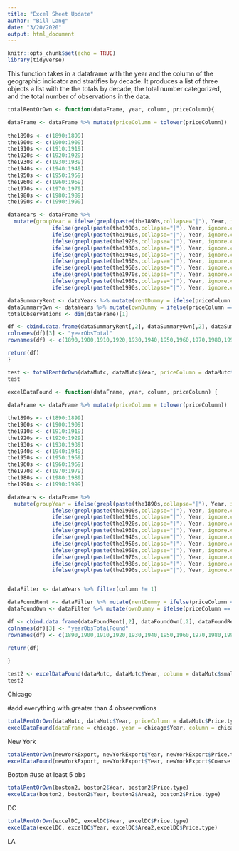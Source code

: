 ```yaml
---
title: "Excel Sheet Update"
author: "Bill Lang"
date: "3/20/2020"
output: html_document
---
```


```r
knitr::opts_chunk$set(echo = TRUE)
library(tidyverse)
```

This function takes in a dataframe with the year and the column of the geographic indicator and stratifies by decade. It produces a list of three objects a list with the the totals by decade, the total number categorized, and the total number of observations in the data. 


```r
totalRentOrOwn <- function(dataFrame, year, column, priceColumn){

dataFrame <- dataFrame %>% mutate(priceColumn = tolower(priceColumn))  
  
the1890s <- c(1890:1899)
the1900s <- c(1900:1909)
the1910s <- c(1910:1919)
the1920s <- c(1920:1929)
the1930s <- c(1930:1939)
the1940s <- c(1940:1949)
the1950s <- c(1950:1959)
the1960s <- c(1960:1969)
the1970s <- c(1970:1979)
the1980s <- c(1980:1989)
the1990s <- c(1990:1999)

dataYears <- dataFrame %>% 
  mutate(groupYear = ifelse(grepl(paste(the1890s,collapse="|"), Year, ignore.case = TRUE), 1890, 
              ifelse(grepl(paste(the1900s,collapse="|"), Year, ignore.case = TRUE), 1900, 
              ifelse(grepl(paste(the1910s,collapse="|"), Year, ignore.case = TRUE), 1910, 
              ifelse(grepl(paste(the1920s,collapse="|"), Year, ignore.case = TRUE), 1920,
              ifelse(grepl(paste(the1930s,collapse="|"), Year, ignore.case = TRUE), 1930, 
              ifelse(grepl(paste(the1940s,collapse="|"), Year, ignore.case = TRUE), 1940,
              ifelse(grepl(paste(the1950s,collapse="|"), Year, ignore.case = TRUE), 1950,
              ifelse(grepl(paste(the1960s,collapse="|"), Year, ignore.case = TRUE), 1960,
              ifelse(grepl(paste(the1970s,collapse="|"), Year, ignore.case = TRUE), 1970,
              ifelse(grepl(paste(the1980s,collapse="|"), Year, ignore.case = TRUE), 1980,
              ifelse(grepl(paste(the1990s,collapse="|"), Year, ignore.case = TRUE), 1990, "???"))))))))))))

dataSummaryRent <- dataYears %>% mutate(rentDummy = ifelse(priceColumn == "rent", 1, 0)) %>% group_by(groupYear) %>% summarise(rentYearTotals = sum(rentDummy))
dataSummaryOwn <- dataYears %>% mutate(ownDummy = ifelse(priceColumn == "sale", 1, 0)) %>% group_by(groupYear) %>% summarise(ownYearTotals = sum(ownDummy))
totalObservations <- dim(dataFrame)[1]

df <- cbind.data.frame(dataSummaryRent[,2], dataSummaryOwn[,2], dataSummaryRent[,2] + dataSummaryOwn[,2],totalObservations)
colnames(df)[3] <- "yearObsTotal"
rownames(df) <- c(1890,1900,1910,1920,1930,1940,1950,1960,1970,1980,1990)

return(df)
}
```

```r
test <- totalRentOrOwn(dataMutc, dataMutc$Year, priceColumn = dataMutc$Price.type)
test
```


```r
excelDataFound <- function(dataFrame, year, column, priceColumn) {
  
dataFrame <- dataFrame %>% mutate(priceColumn = tolower(priceColumn))

the1890s <- c(1890:1899)
the1900s <- c(1900:1909)
the1910s <- c(1910:1919)
the1920s <- c(1920:1929)
the1930s <- c(1930:1939)
the1940s <- c(1940:1949)
the1950s <- c(1950:1959)
the1960s <- c(1960:1969)
the1970s <- c(1970:1979)
the1980s <- c(1980:1989)
the1990s <- c(1990:1999)

dataYears <- dataFrame %>% 
  mutate(groupYear = ifelse(grepl(paste(the1890s,collapse="|"), Year, ignore.case = TRUE), 1890, 
              ifelse(grepl(paste(the1900s,collapse="|"), Year, ignore.case = TRUE), 1900, 
              ifelse(grepl(paste(the1910s,collapse="|"), Year, ignore.case = TRUE), 1910, 
              ifelse(grepl(paste(the1920s,collapse="|"), Year, ignore.case = TRUE), 1920,
              ifelse(grepl(paste(the1930s,collapse="|"), Year, ignore.case = TRUE), 1930, 
              ifelse(grepl(paste(the1940s,collapse="|"), Year, ignore.case = TRUE), 1940,
              ifelse(grepl(paste(the1950s,collapse="|"), Year, ignore.case = TRUE), 1950,
              ifelse(grepl(paste(the1960s,collapse="|"), Year, ignore.case = TRUE), 1960,
              ifelse(grepl(paste(the1970s,collapse="|"), Year, ignore.case = TRUE), 1970,
              ifelse(grepl(paste(the1980s,collapse="|"), Year, ignore.case = TRUE), 1980,
              ifelse(grepl(paste(the1990s,collapse="|"), Year, ignore.case = TRUE), 1990, "???"))))))))))))


dataFilter <- dataYears %>% filter(column != 1) 

dataFoundRent <- dataFilter %>% mutate(rentDummy = ifelse(priceColumn == "rent", 1, 0)) %>% group_by(groupYear) %>% summarise(rentYearFound = sum(rentDummy))
dataFoundOwn <- dataFilter %>% mutate(ownDummy = ifelse(priceColumn == "sale", 1, 0)) %>% group_by(groupYear) %>% summarise(ownYearFound = sum(ownDummy))

df <- cbind.data.frame(dataFoundRent[,2], dataFoundOwn[,2], dataFoundRent[,2] + dataFoundOwn[,2])
colnames(df)[3] <- "yearObsTotalFound"
rownames(df) <- c(1890,1900,1910,1920,1930,1940,1950,1960,1970,1980,1990)

return(df)
  
}
```



```r
test2 <- excelDataFound(dataMutc, dataMutc$Year, column = dataMutc$smallCoded, priceColumn = dataMutc$Price.type)
test2
```


Chicago 

#add everything with greater than 4 obseervations

```r
totalRentOrOwn(dataMutc, dataMutc$Year, priceColumn = dataMutc$Price.type)
excelDataFound(dataFrame = chicago, year = chicago$Year, column = chicago$smallCoded, priceColumn = chicago$Price.type)
```

New York

```r
totalRentOrOwn(newYorkExport, newYorkExport$Year, newYorkExport$Price.type)
excelDataFound(newYorkExport, newYorkExport$Year, newYorkExport$Coarse.Geo, newYorkExport$Price.type)
```

Boston 
 #use at least 5 obs 
```r
totalRentOrOwn(boston2, boston2$Year, boston2$Price.type)
excelData(boston2, boston2$Year, boston2$Area2, boston2$Price.type)
```

DC 

```r
totalRentOrOwn(excelDC, excelDC$Year, excelDC$Price.type)
excelData(excelDC, excelDC$Year, excelDC$Area2,excelDC$Price.type)
```

LA 

```r

```


